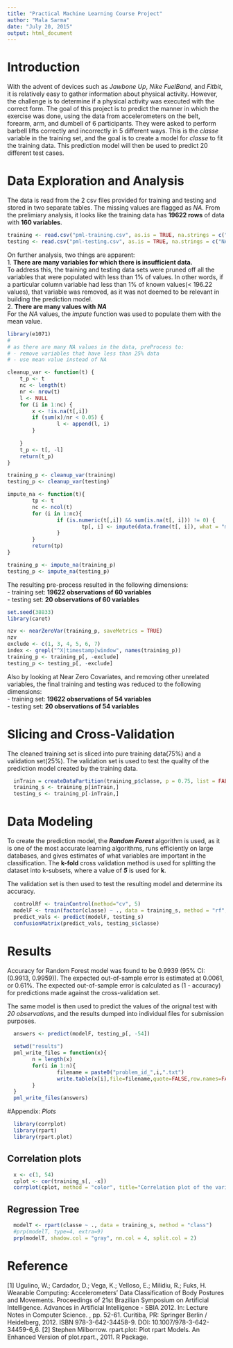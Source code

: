 ```yaml
---
title: "Practical Machine Learning Course Project"
author: "Mala Sarma"
date: "July 20, 2015"
output: html_document
---
```


# Introduction  

With the advent of devices such as *Jawbone Up*, *Nike FuelBand*, and *Fitbit*, it is relatively easy to gather information about physical activity. However, the challenge is to determine if a physical activity was executed with the correct form. The goal of this project is to predict the manner in which the exercise was done, using the data from accelerometers on the belt, forearm, arm, and dumbell of 6 participants. They were asked to perform barbell lifts correctly and incorrectly in 5 different ways. This is the *classe* variable in the training set, and the goal is to create a model for *classe* to fit the training data. This prediction model will then be used to predict 20 different test cases.


# Data Exploration and Analysis 

The data is read from the 2 csv files provided for training and testing and stored in two separate tables. The missing values are flagged as *NA*. From the prelimiary analysis, it looks like the training data has **19622 rows** of data with **160 variables**.

```r
training <- read.csv("pml-training.csv", as.is = TRUE, na.strings = c("NA", "#DIV/0!", ""))
testing <- read.csv("pml-testing.csv", as.is = TRUE, na.strings = c("NA", "#DIV/0!", ""))
```

On further analysis, two things are apparent:  
1. **There are many variables for which there is insufficient data.**  
        To address this, the training and testing data sets were pruned off all the variables that were populated with less than 1% of values. In other words, if a particular column variable had less than 1% of known values(< 196.22 values), that variable was removed, as it was not deemed to be relevant in building the prediction model.  
2. **There are many values with** ***NA***  
        For the *NA* values, the *impute* function was used to populate them with the mean value. 


```r
library(e1071)
#
# as there are many NA values in the data, preProcess to:
# - remove variables that have less than 25% data
# - use mean value instead of NA

cleanup_var <- function(t) {
    t_p <- t
    nc <- length(t)
    nr <- nrow(t)
    l <- NULL
    for (i in 1:nc) {
        x <- !is.na(t[,i])
        if (sum(x)/nr < 0.05) {
                l <- append(l, i)
        }
                
    }
    t_p <- t[, -l]
    return(t_p)
}    

training_p <- cleanup_var(training)
testing_p <- cleanup_var(testing)

impute_na <- function(t){
        tp <- t
        nc <- ncol(t)
        for (i in 1:nc){
                if (is.numeric(t[,i]) && sum(is.na(t[, i])) != 0) {
                        tp[, i] <- impute(data.frame(t[, i]), what = "mean")
                }
        }
        return(tp)
}

training_p <- impute_na(training_p)
testing_p <- impute_na(testing_p)
```

The resulting pre-process resulted in the following dimensions:  
- training set: **19622 observations of 60 variables **  
- testing set: **20 observations of 60 variables **  

```r
set.seed(38833)
library(caret)

nzv <- nearZeroVar(training_p, saveMetrics = TRUE)
nzv
exclude <- c(1, 3, 4, 5, 6, 7)
index <- grepl("^X|timestamp|window", names(training_p))
training_p <- training_p[, -exclude]
testing_p <- testing_p[, -exclude]
```

Also by looking at Near Zero Covariates, and removing other unrelated variables, the final training and testing was reduced to the following dimensions:  
- training set: **19622 observations of 54 variables **  
- testing set: **20 observations of 54 variables **  

# Slicing and Cross-Validation  

The cleaned training set is sliced into pure training data(75%) and a validation set(25%). The validation set is used to test the quality of the prediction model created by the training data.

```r
  inTrain = createDataPartition(training_p$classe, p = 0.75, list = FALSE)
  training_s <- training_p[inTrain,]
  testing_s <- training_p[-inTrain,]
```

# Data Modeling  

To create the prediction model, the ***Random Forest*** algorithm is used, as it is one of the most accurate learning algorithms, runs efficiently on large databases, and gives estimates of what variables are important in the classification. The **k-fold** cross validation method is used for splitting the dataset into k-subsets, where a value of ***5*** is used for **k**.  

The validation set is then used to test the resulting model and determine its accuracy.  

```r
  
  controlRf <- trainControl(method="cv", 5)
  modelF <- train(factor(classe) ~ ., data = training_s, method = "rf", trControl=controlRf, ntree=250)
  predict_vals <- predict(modelF, testing_s)
  confusionMatrix(predict_vals, testing_s$classe)
```
# Results  
Accuracy for Random Forest model was found to be 0.9939 (95% CI: (0.9913, 0.9959)). The expected out-of-sample error is estimated at 0.0061, or 0.61%. The expected out-of-sample error is calculated as (1 - accuracy) for predictions made against the cross-validation set. 

The same model is then used to predict the values of the orignal test with *20 observations*, and the results dumped into individual files for submission purposes.

```r
  answers <- predict(modelF, testing_p[, -54])
  
  setwd("results")
  pml_write_files = function(x){
        n = length(x)
        for(i in 1:n){
                filename = paste0("problem_id_",i,".txt")
                write.table(x[i],file=filename,quote=FALSE,row.names=FALSE,col.names=FALSE)
        }
  }
  pml_write_files(answers)
```

#Appendix: *Plots*  

```r
  library(corrplot)
  library(rpart)
  library(rpart.plot)
```

## Correlation plots
```r
  x <- c(1, 54)
  cplot <- cor(training_s[, -x])
  corrplot(cplot, method = "color", title="Correlation plot of the variables", tl.cex = 0.6, tl.col = "black", mar=c(0,0,1,0))
```

## Regression Tree
```r
  modelT <- rpart(classe ~ ., data = training_s, method = "class")
  #prp(modelT, type=4, extra=9)
  prp(modelT, shadow.col = "gray", nn.col = 4, split.col = 2)
```

# Reference
[1] Ugulino, W.; Cardador, D.; Vega, K.; Velloso, E.; Milidiu, R.; Fuks, H. Wearable Computing: Accelerometers' Data Classification of Body Postures and Movements. Proceedings of 21st Brazilian Symposium on Artificial Intelligence. Advances in Artificial Intelligence - SBIA 2012. In: Lecture Notes in Computer Science. , pp. 52-61. Curitiba, PR: Springer Berlin / Heidelberg, 2012. ISBN 978-3-642-34458-9. DOI: 10.1007/978-3-642-34459-6_6. 
[2] Stephen Milborrow. rpart.plot: Plot rpart Models. An Enhanced Version of plot.rpart., 2011. R Package.

